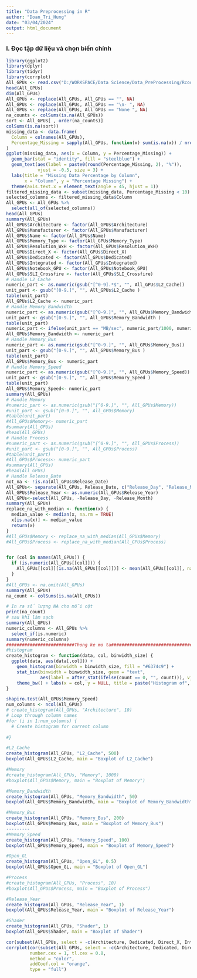```yaml
---
title: "Data Preprocessing in R"
author: "Doan_Tri_Hung"
date: "03/04/2024"
output: html_document
---
```


### I. Đọc tập dữ liệu và chọn biến chính

```r
library(ggplot2)
library(dplyr)
library(tidyr)
library(corrplot)
All_GPUs <- read.csv("D:/WORKSPACE/Data Science/Data_PreProcessing/Rcode/All_GPUs.csv")
head(All_GPUs)
dim(All_GPUs)
All_GPUs <- replace(All_GPUs, All_GPUs == "", NA)
All_GPUs <- replace(All_GPUs, All_GPUs == "\n- ", NA)
All_GPUs <- replace(All_GPUs, All_GPUs == "None ", NA)
na_counts <- colSums(is.na(All_GPUs))
sort <- All_GPUs[ , order(na_counts)]
colSums(is.na(sort))
missing_data <- data.frame(
  Column = colnames(All_GPUs),
  Percentage_Missing = sapply(All_GPUs, function(x) sum(is.na(x)) / nrow(All_GPUs) * 100)
)
ggplot(missing_data, aes(x = Column, y = Percentage_Missing)) +
  geom_bar(stat = "identity", fill = "steelblue") +
  geom_text(aes(label = paste0(round(Percentage_Missing, 2), "%")), 
            vjust = -0.5, size = 3) + 
  labs(title = "Missing Data Percentage by Column",
       x = "Column", y = "Percentage Missing") +
  theme(axis.text.x = element_text(angle = 45, hjust = 1))
filtered_missing_data <- subset(missing_data, Percentage_Missing < 10)
selected_columns <- filtered_missing_data$Column
All_GPUs <- All_GPUs %>% 
  select(all_of(selected_columns))
head(All_GPUs)
summary(All_GPUs)
All_GPUs$Architecture <- factor(All_GPUs$Architecture)
All_GPUs$Manufacturer <- factor(All_GPUs$Manufacturer)
All_GPUs$Name <- factor(All_GPUs$Name)
All_GPUs$Memory_Type <- factor(All_GPUs$Memory_Type)
All_GPUs$Resolution_WxH <- factor(All_GPUs$Resolution_WxH)
All_GPUs$Direct_X <- factor(All_GPUs$Direct_X)
All_GPUs$Dedicated <- factor(All_GPUs$Dedicated)
All_GPUs$Integrated <- factor(All_GPUs$Integrated)
All_GPUs$Notebook_GPU <- factor(All_GPUs$Notebook_GPU)
All_GPUs$SLI_Crossfire <- factor(All_GPUs$SLI_Crossfire)
# Handle L2_Cache
numeric_part <- as.numeric(gsub("[^0-9].*$", "", All_GPUs$L2_Cache))
unit_part <- gsub("[0-9.]", "", All_GPUs$L2_Cache )
table(unit_part)
All_GPUs$L2_Cache <- numeric_part
# Handle Memory_Bandwidth
numeric_part <- as.numeric(gsub("[^0-9.]", "", All_GPUs$Memory_Bandwidth))
unit_part <- gsub("[0-9.]", "", All_GPUs$Memory_Bandwidth )
table(unit_part)
numeric_part <- ifelse(unit_part == "MB/sec", numeric_part/1000, numeric_part)
All_GPUs$Memory_Bandwidth <- numeric_part
# Handle Memory_Bus
numeric_part <- as.numeric(gsub("[^0-9.]", "", All_GPUs$Memory_Bus))
unit_part <- gsub("[0-9.]", "", All_GPUs$Memory_Bus )
table(unit_part)
All_GPUs$Memory_Bus <- numeric_part
# Handle Memory_Speed
numeric_part <- as.numeric(gsub("[^0-9.]", "", All_GPUs$Memory_Speed))
unit_part <- gsub("[0-9.]", "", All_GPUs$Memory_Speed )
table(unit_part)
All_GPUs$Memory_Speed<- numeric_part
summary(All_GPUs)
# Handle Memory
#numeric_part <- as.numeric(gsub("[^0-9.]", "", All_GPUs$Memory))
#unit_part <- gsub("[0-9.]", "", All_GPUs$Memory)
#table(unit_part)
#All_GPUs$Memory<- numeric_part
#summary(All_GPUs)
#head(All_GPUs)
# Handle Process
#numeric_part <- as.numeric(gsub("[^0-9.]", "", All_GPUs$Process))
#unit_part <- gsub("[0-9.]", "", All_GPUs$Process)
#table(unit_part)
#All_GPUs$Process<- numeric_part
#summary(All_GPUs)
#head(All_GPUs)
# Handle Release_Date
not_na <- !is.na(All_GPUs$Release_Date)
All_GPUs<- separate(All_GPUs, Release_Date, c("Release_Day", "Release_Month", "Release_Year"), sep = "-")
All_GPUs$Release_Year <- as.numeric(All_GPUs$Release_Year)
All_GPUs<-select(All_GPUs, -Release_Day, -Release_Month)
summary(All_GPUs)
replace_na_with_median <- function(x) {
  median_value <- median(x, na.rm = TRUE)
  x[is.na(x)] <- median_value
  return(x)
}
#All_GPUs$Memory <- replace_na_with_median(All_GPUs$Memory)
#All_GPUs$Process <- replace_na_with_median(All_GPUs$Process)


for (col in names(All_GPUs)) {
  if (is.numeric(All_GPUs[[col]])) {
    All_GPUs[[col]][is.na(All_GPUs[[col]])] <- mean(All_GPUs[[col]], na.rm = TRUE)
  }
}
#All_GPUs <- na.omit(All_GPUs)
summary(All_GPUs)
na_count <- colSums(is.na(All_GPUs))

# In ra số lượng NA cho mỗi cột
print(na_count)
# sau khi làm sạch
summary(All_GPUs)
numeric_columns <- All_GPUs %>%
  select_if(is.numeric)
summary(numeric_columns)
##########################Thong ke mo ta#################################
#histogram
create_histogram <- function(data, col, binwidth_size) {
  ggplot(data, aes(data[,col])) +
    geom_histogram(binwidth = binwidth_size, fill = "#6374c9") +
    stat_bin(binwidth = binwidth_size, geom = "text", 
             aes(label = after_stat(ifelse(count == 0, "", count))), vjust = -0.5, size = 3) +
    theme_bw() + labs(x = col, y = NULL, title = paste("Histogram of", col))
}

shapiro.test(All_GPUs$Memory_Speed)
num_columns <- ncol(All_GPUs)
# create_histogram(All_GPUs, "Architecture", 10)
# Loop through column names
#for (i in 1:num_columns) {
  # Create histogram for current column
  
#}

#L2_Cache
create_histogram(All_GPUs, "L2_Cache", 500)
boxplot(All_GPUs$L2_Cache, main = "Boxplot of L2_Cache")

#Memory
#create_histogram(All_GPUs, "Memory", 1000)
#boxplot(All_GPUs$Memory, main = "Boxplot of Memory")

#Memory_Bandwidth
create_histogram(All_GPUs, "Memory_Bandwidth", 50)
boxplot(All_GPUs$Memory_Bandwidth, main = "Boxplot of Memory_Bandwidth")

#Memory_Bus
create_histogram(All_GPUs, "Memory_Bus", 200)
boxplot(All_GPUs$Memory_Bus, main = "Boxplot of Memory_Bus")
---------
#Memory_Speed 
create_histogram(All_GPUs, "Memory_Speed", 100)
boxplot(All_GPUs$Memory_Speed, main = "Boxplot of Memory_Speed")

#Open_GL
create_histogram(All_GPUs, "Open_GL", 0.5)
boxplot(All_GPUs$Open_GL, main = "Boxplot of Open_GL")

#Process
#create_histogram(All_GPUs, "Process", 10)
#boxplot(All_GPUs$Process, main = "Boxplot of Process")

#Release_Year
create_histogram(All_GPUs, "Release_Year", 1)
boxplot(All_GPUs$Release_Year, main = "Boxplot of Release_Year")

#Shader
create_histogram(All_GPUs, "Shader", 1)
boxplot(All_GPUs$Shader, main = "Boxplot of Shader")

cor(subset(All_GPUs, select = -c(Architecture, Dedicated, Direct_X, Integrated, Manufacturer, Name, Notebook_GPU, Resolution_WxH, SLI_Crossfire, Memory_Type)))
corrplot(cor(subset(All_GPUs, select = -c(Architecture, Dedicated, Direct_X, Integrated, Manufacturer, Name, Notebook_GPU, Resolution_WxH, SLI_Crossfire, Memory_Type))) ,
         number.cex = 1, tl.cex = 0.8,
         method = "color",
         addCoef.col = "orange",
         type = "full")
```




